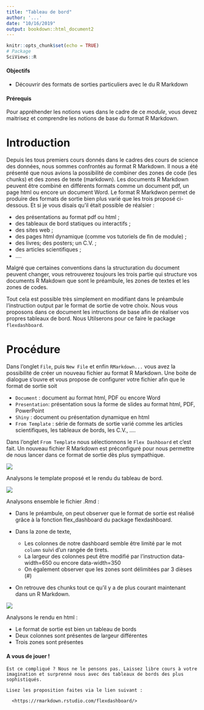 ```yaml
---
title: "Tableau de bord"
author: '...'
date: "10/16/2019"
output: bookdown::html_document2
---
```


```r
knitr::opts_chunk$set(echo = TRUE)
# Package
SciViews::R
```

#### Objectifs {-}

- Découvrir des formats de sorties particuliers avec le du R Markdown

#### Prérequis {-} 

Pour appréhender les notions vues dans le cadre de ce *module*, vous devez maitrisez et comprendre les notions de base du format R Markdown.

# Introduction

Depuis les tous premiers cours donnés dans le cadres des cours de science des données, nous sommes confrontés au format R Markdown. Il nous a été présenté que nous avions la possibilité de combiner des zones de code (les chunks) et des zones de texte (markdown). Les documents R Markdown peuvent être combiné en différents formats comme un document pdf, un page html ou encore un document Word. Le format R Markdwon permet de produire des formats de sortie bien plus varié que les trois proposé ci-dessous. Et si je vous disais qu'il était possible de réalsier : 

- des présentations au format pdf ou html ;
- des tableaux de bord statiques ou interactifs ;
- des sites web ;
- des pages html dynamique (comme vos tutoriels de fin de module) ;
- des livres; des posters; un C.V. ; 
- des articles scientifiques ;
- ....

Malgré que certaines conventions dans la structuration du document peuvent changer, vous retrouverez toujours les trois partie qui structure vos documents R Makdown que sont le préambule, les zones de textes et les zones de codes.

Tout cela est possible très simplement en modifiant dans le préambule l'instruction output par le format de sortie de votre choix. Nous vous proposons dans ce document les intructions de base afin de réaliser vos propres tableaux de bord. Nous Utilserons pour ce faire le package `flexdashboard`. 

# Procédure

Dans l'onglet `File`, puis `New File` et enfin `RMarkdown...` vous avez la possibilité de créer un nouveau fichier au format R Markdown. Une boite de dialogue s'ouvre et vous propose de configurer votre fichier afin que le format de sortie soit 

- `Document` : document au format html, PDF ou encore Word
- `Presentation`: présentation sous la forme de slides au format html, PDF, PowerPoint
- `Shiny` : document ou présentation dynamique en html 
- `From Template` : série de formats de sortie varié comme les articles scientifiques, les tableaux de bords, les C.V., ....

Dans l'onglet `From Template` nous sélectionnons le `Flex Dashboard` et c'est fait. Un nouveau fichier R Markdown est préconfiguré pour nous permettre de nous lancer dans ce format de sortie dès plus sympathique. 

![](images/dashboard0.gif) 

Analysons le template proposé et le rendu du tableau de bord.

![](images/dashboard1.png) 

Analysons ensemble le fichier .Rmd :

- Dans le préambule, on peut observer que le format de sortie est réalisé grâce à la fonction flex_dashboard du package flexdashboard.

- Dans la zone de texte, 
    + Les colonnes de notre dashboard semble être limité par le mot `column` suivi d'un rangée de tirets.
    + La largeur des colonnes peut être modifié par l'instruction data-width=650 ou encore data-width=350 
    + On également observer que les zones sont délimitées par 3 dièses (#)

- On retrouve des chunks tout ce qu'il y a de plus courant maintenant dans un R Markdown.


![](images/dashboard2.png)

Analysons le rendu en html :

- Le format de sortie est bien un tableau de bords
- Deux colonnes sont présentes de largeur différentes
- Trois zones sont présentes 

#### A vous de jouer ! {-}

```block2
Est ce compliqué ? Nous ne le pensons pas. Laissez libre cours à votre imagination et surprenné nous avec des tableaux de bords des plus sophistiqués.

Lisez les proposition faites via le lien suivant :

  <https://rmarkdown.rstudio.com/flexdashboard/>
```


